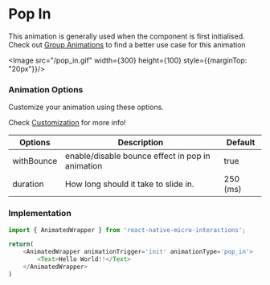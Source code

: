 
# Pop In

This animation is generally used when the component is first initialised. Check out [Group Animations](/group_animations) to find a better use case for this animation

<Image src="/pop_in.gif" width={300} height={100} style={{marginTop: "20px"}}/>

### Animation Options

Customize your animation using these options. 

Check [Customization](/Usage#customization) for more info!

| **Options**        | **Description**                                                                              | **Default**                       |
|---------------------|----------------------------------------------------------------------------------------------|-------------------------------------|
| withBounce  | enable/disable bounce effect in pop in animation                                            | true                                |
| duration| How long should it take to slide in.                                                       | 250 (ms)           |


### Implementation

```js
import { AnimatedWrapper } from 'react-native-micro-interactions';

return(
    <AnimatedWrapper animationTrigger='init' animationType='pop_in'>
        <Text>Hello World!!</Text>
    </AnimatedWrapper>
)
```